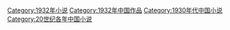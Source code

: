 [[Category:1932年小说|Category:1932年小说]]
[[Category:1932年中国作品|Category:1932年中国作品]]
[[Category:1930年代中国小说|Category:1930年代中国小说]]
[[Category:20世纪各年中国小说|Category:20世纪各年中国小说]]